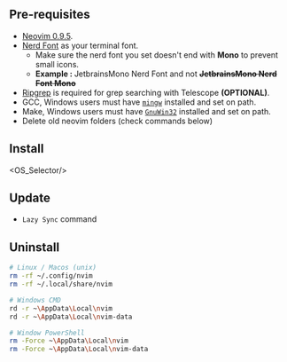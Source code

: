 
## Pre-requisites

- [Neovim 0.9.5](https://github.com/neovim/neovim/releases/tag/v0.9.5).
- [Nerd Font](https://www.nerdfonts.com/) as your terminal font.
  - Make sure the nerd font you set doesn't end with <strong>Mono</strong> to prevent small icons. 
  - <strong>Example : </strong> JetbrainsMono Nerd Font and not **<s>JetbrainsMono Nerd Font Mono</s>**
- [Ripgrep](https://github.com/BurntSushi/ripgrep) is required for grep searching with Telescope <strong>(OPTIONAL)</strong>. 
- GCC, Windows users must have [`mingw`](http://mingw-w64.org/downloads) installed and set on path.
- Make, Windows users must have [`GnuWin32`](https://gnuwin32.sourceforge.net/install.html) installed and set on path.
- Delete old neovim folders (check commands below)

## Install

<OS_Selector/>

## Update

- `Lazy Sync` command

## Uninstall

```bash
# Linux / Macos (unix)
rm -rf ~/.config/nvim
rm -rf ~/.local/share/nvim

# Windows CMD
rd -r ~\AppData\Local\nvim
rd -r ~\AppData\Local\nvim-data

# Window PowerShell
rm -Force ~\AppData\Local\nvim
rm -Force ~\AppData\Local\nvim-data
```
